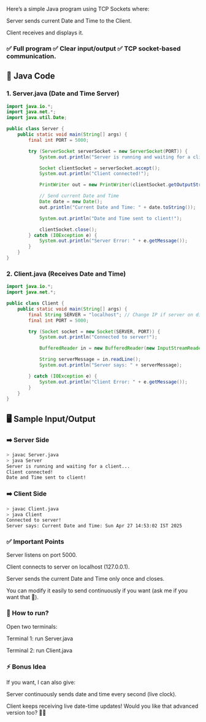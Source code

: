 Here’s a simple Java program using TCP Sockets where:

Server sends current Date and Time to the Client.

Client receives and displays it.

### ✅ Full program ✅ Clear input/output ✅ TCP socket-based communication.

## 📜 Java Code
### 1. Server.java (Date and Time Server)
```java
import java.io.*;
import java.net.*;
import java.util.Date;

public class Server {
    public static void main(String[] args) {
        final int PORT = 5000;

        try (ServerSocket serverSocket = new ServerSocket(PORT)) {
            System.out.println("Server is running and waiting for a client...");

            Socket clientSocket = serverSocket.accept();
            System.out.println("Client connected!");

            PrintWriter out = new PrintWriter(clientSocket.getOutputStream(), true);

            // Send current Date and Time
            Date date = new Date();
            out.println("Current Date and Time: " + date.toString());

            System.out.println("Date and Time sent to client!");

            clientSocket.close();
        } catch (IOException e) {
            System.out.println("Server Error: " + e.getMessage());
        }
    }
}
```
### 2. Client.java (Receives Date and Time)
```java
import java.io.*;
import java.net.*;

public class Client {
    public static void main(String[] args) {
        final String SERVER = "localhost"; // Change IP if server on different machine
        final int PORT = 5000;

        try (Socket socket = new Socket(SERVER, PORT)) {
            System.out.println("Connected to server!");

            BufferedReader in = new BufferedReader(new InputStreamReader(socket.getInputStream()));

            String serverMessage = in.readLine();
            System.out.println("Server says: " + serverMessage);

        } catch (IOException e) {
            System.out.println("Client Error: " + e.getMessage());
        }
    }
}
```
## 🖥️ Sample Input/Output
### ➡️ Server Side
```bash
> javac Server.java
> java Server
Server is running and waiting for a client...
Client connected!
Date and Time sent to client!
```
### ➡️ Client Side
```bash
> javac Client.java
> java Client
Connected to server!
Server says: Current Date and Time: Sun Apr 27 14:53:02 IST 2025
```
### ✅ Important Points
Server listens on port 5000.

Client connects to server on localhost (127.0.0.1).

Server sends the current Date and Time only once and closes.

You can modify it easily to send continuously if you want (ask me if you want that 🚀).

### 📢 How to run?
Open two terminals:

Terminal 1: run Server.java

Terminal 2: run Client.java

### ⚡ Bonus Idea
If you want, I can also give:

Server continuously sends date and time every second (live clock).

Client keeps receiving live date-time updates!
Would you like that advanced version too? 🚀✨

